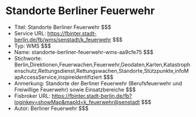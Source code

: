 # Standorte Berliner Feuerwehr
- Titel: Standorte Berliner Feuerwehr $$$
- Service URL: https://fbinter.stadt-berlin.de/fb/wms/senstadt/k_feuerwehr $$$
- Typ: WMS $$$
- Name: standorte-berliner-feuerwehr-wms-aa9cfe75 $$$
- Stichworte: Berlin,Direktionen,Feuerwachen,Feuerwehr,Geodaten,Karten,Katastrophenschutz,Rettungsdienst,Rettungswachen,Standorte,Stützpunkte,infoMapAccessService,inspireidentifiziert $$$
- Anmerkung: Standorte der Berliner Feuerwehr (Berufsfeuerwehr und Freiwillige Feuerwehr) sowie Einsatzbereiche $$$
- Fisbroker URL: https://fbinter.stadt-berlin.de/fb?loginkey=showMap&mapId=k_feuerwehr@senstadt $$$
- Autor: Berliner Feuerwehr $$$

